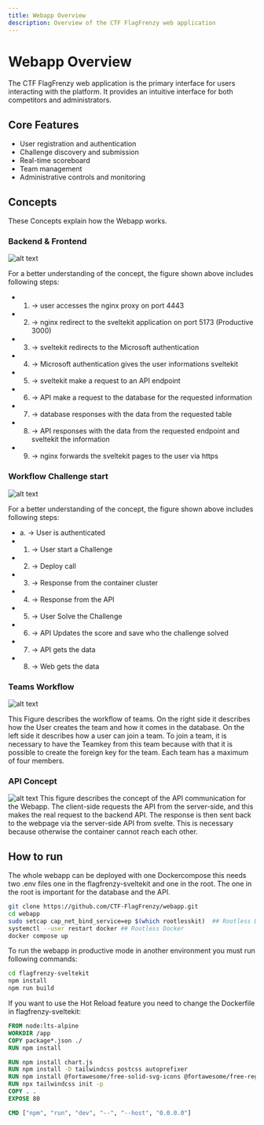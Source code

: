 ```yaml
---
title: Webapp Overview
description: Overview of the CTF FlagFrenzy web application
---
```


# Webapp Overview

The CTF FlagFrenzy web application is the primary interface for users interacting with the platform. It provides an intuitive interface for both competitors and administrators.

## Core Features

- User registration and authentication
- Challenge discovery and submission
- Real-time scoreboard
- Team management
- Administrative controls and monitoring


## Concepts
These Concepts explain how the Webapp works.

### Backend & Frontend
![alt text](../../../assets/backend/Webapp_Concept.png)

For a better understanding of the concept, the figure shown above includes following steps:
- 1. -> user accesses the nginx proxy on port 4443
- 2. -> nginx redirect to the sveltekit application on port 5173 (Productive 3000)
- 3. -> sveltekit redirects to the Microsoft authentication
- 4. -> Microsoft authentication gives the user informations sveltekit
- 5. -> sveltekit make a request to an API endpoint
- 6. -> API make a request to the database for the requested information
- 7. -> database responses with the data from the requested table
- 8. -> API responses with the data from the requested endpoint and sveltekit the information
- 9. -> nginx forwards the sveltekit pages to the user via https

### Workflow Challenge start
![alt text](../../../assets/backend/Challenge_Start.png)

For a better understanding of the concept, the figure shown above includes following steps:
- a. ->  User is authenticated
- 1. ->  User start a Challenge
- 2. ->  Deploy call
- 3. ->  Response from the container cluster
- 4. ->  Response from the API
- 5. ->  User Solve the Challenge
- 6. ->  API Updates the score and save who the challenge solved
- 7. ->  API gets the data
- 8. ->  Web gets the data

### Teams Workflow
![alt text](../../../assets/backend/Teams_Workflow.png)

This Figure describes the workflow of teams. On the right side it describes how the User creates the team and how it comes in the database. On the left side it describes how a user can join a team. To join a team, it is necessary to have the Teamkey from this team because with that it is possible to create the foreign key for the team. Each team has a maximum of four members.

### API Concept
![alt text](../../../assets/backend/API_Concept.png)
This figure describes the concept of the API communication for the Webapp. The client-side requests the API from the server-side, and this makes the real request to the backend API. The response is then sent back to the webpage via the server-side API from svelte. This is necessary because otherwise the container cannot reach each other. 

## How to run
The whole webapp can be deployed with one Dockercompose this needs two .env files one in the flagfrenzy-sveltekit and one in the root. The one in the root is important for the database and the API. 
```bash
git clone https://github.com/CTF-FlagFrenzy/webapp.git
cd webapp
sudo setcap cap_net_bind_service=ep $(which rootlesskit)  ## Rootless Docker
systemctl --user restart docker ## Rootless Docker
docker compose up 
```

To run the webapp in productive mode in another environment you must run following commands:
```bash
cd flagfrenzy-sveltekit
npm install
npm run build
```

If you want to use the Hot Reload feature you need to change the Dockerfile in flagfrenzy-sveltekit:
```dockerfile
FROM node:lts-alpine
WORKDIR /app
COPY package*.json ./
RUN npm install

RUN npm install chart.js
RUN npm install -D tailwindcss postcss autoprefixer
RUN npm install @fortawesome/free-solid-svg-icons @fortawesome/free-regular-svg-icons @fortawesome/svelte-fontawesome
RUN npx tailwindcss init -p
COPY . .
EXPOSE 80

CMD ["npm", "run", "dev", "--", "--host", "0.0.0.0"]
``` 
